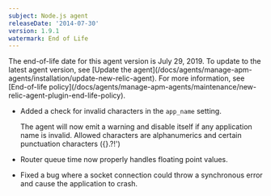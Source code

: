 ```yaml
---
subject: Node.js agent
releaseDate: '2014-07-30'
version: 1.9.1
watermark: End of Life
---
```


<Callout variant="important">
  The end-of-life date for this agent version is July 29, 2019. To update to the latest agent version, see [Update the agent](/docs/agents/manage-apm-agents/installation/update-new-relic-agent). For more information, see [End-of-life policy](/docs/agents/manage-apm-agents/maintenance/new-relic-agent-plugin-end-life-policy).
</Callout>

* Added a check for invalid characters in the `app_name` setting.

  The agent will now emit a warning and disable itself if any application name is invalid. Allowed characters are alphanumerics and certain punctuation characters (&#x7B;}.?!')
* Router queue time now properly handles floating point values.
* Fixed a bug where a socket connection could throw a synchronous error and cause the application to crash.
